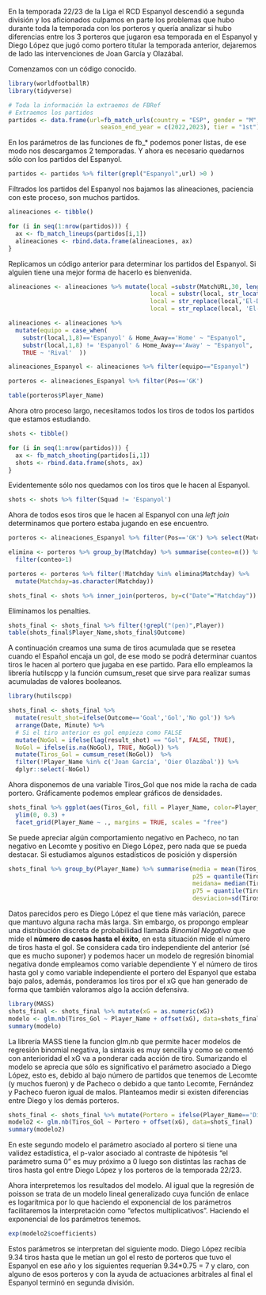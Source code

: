 En la temporada 22/23 de la Liga el RCD Espanyol descendió a segunda división y los aficionados culpamos en parte los problemas que hubo durante toda la temporada con los porteros y quería analizar si hubo diferencias entre los 3 porteros que jugaron esa temporada en el Espanyol y Diego López que jugó como portero titular la temporada anterior, dejaremos de lado las intervenciones de Joan García y Olazábal. 

Comenzamos con un código conocido. 

```r
library(worldfootballR)
library(tidyverse)

# Toda la información la extraemos de FBRef
# Extraemos los partidos
partidos <- data.frame(url=fb_match_urls(country = "ESP", gender = "M",
                          season_end_year = c(2022,2023), tier = "1st"))
```

En los parámetros de las funciones de fb_* podemos poner listas, de ese modo nos descargamos 2 temporadas. Y ahora es necesario quedarnos sólo con los partidos del Espanyol.

```r
partidos <- partidos %>% filter(grepl("Espanyol",url) >0 )
```

Filtrados los partidos del Espanyol nos bajamos las alineaciones, paciencia con este proceso, son muchos partidos. 

```r
alineaciones <- tibble()

for (i in seq(1:nrow(partidos))) {
  ax <- fb_match_lineups(partidos[i,1])
  alineaciones <- rbind.data.frame(alineaciones, ax)
}
```

Replicamos un código anterior para determinar los partidos del Espanyol. Si alguien tiene una mejor forma de hacerlo es bienvenida.

```r
alineaciones <- alineaciones %>% mutate(local =substr(MatchURL,30, length(MatchURL)),
                                        local = substr(local, str_locate(local, "/")[,1]+1, length(MatchURL)),
                                        local = str_replace(local,'El-Derbi-Madrileno-',''),
                                        local = str_replace(local, 'El-Clasico-',''))

alineaciones <- alineaciones %>%
  mutate(equipo = case_when(
    substr(local,1,8)=='Espanyol' & Home_Away=='Home' ~ "Espanyol",
    substr(local,1,8) != 'Espanyol' & Home_Away=='Away' ~ "Espanyol",
    TRUE ~ 'Rival'  ))

alineaciones_Espanyol <- alineaciones %>% filter(equipo=="Espanyol")

porteros <- alineaciones_Espanyol %>% filter(Pos=='GK')

table(porteros$Player_Name)
```

Ahora otro proceso largo, necesitamos todos los tiros de todos los partidos que estamos estudiando. 


```r
shots <- tibble()

for (i in seq(1:nrow(partidos))) {
  ax <- fb_match_shooting(partidos[i,1])
  shots <- rbind.data.frame(shots, ax)
}
```

Evidentemente sólo nos quedamos con los tiros que le hacen al Espanyol.

```r
shots <- shots %>% filter(Squad != 'Espanyol')
```

Ahora de todos esos tiros que le hacen al Espanyol con una _left join_ determinamos que portero estaba jugando en ese encuentro. 

```r
porteros <- alineaciones_Espanyol %>% filter(Pos=='GK') %>% select(Matchday, Player_Name)

elimina <- porteros %>% group_by(Matchday) %>% summarise(conteo=n()) %>% 
  filter(conteo>1)

porteros <- porteros %>% filter(!Matchday %in% elimina$Matchday) %>% 
  mutate(Matchday=as.character(Matchday))
```


```r
shots_final <- shots %>% inner_join(porteros, by=c("Date"="Matchday"))  
```

Eliminamos los penalties. 

```r
shots_final <- shots_final %>% filter(!grepl("(pen)",Player))
table(shots_final$Player_Name,shots_final$Outcome)
```


A continuación creamos una suma de tiros acumulada que se resetea cuando el Español encaja un gol, de ese modo se podrá determinar cuantos tiros le hacen al portero que jugaba en ese partido. Para ello empleamos la librería hutilscpp y la función cumsum_reset que sirve para realizar sumas acumuladas de valores booleanos. 

```r
library(hutilscpp)

shots_final <- shots_final %>% 
  mutate(result_shot=ifelse(Outcome=='Goal','Gol','No gol')) %>% 
  arrange(Date, Minute) %>% 
  # Si el tiro anterior es gol empieza como FALSE
  mutate(NoGol = ifelse(lag(result_shot) == "Gol", FALSE, TRUE), 
  NoGol = ifelse(is.na(NoGol), TRUE, NoGol)) %>% 
  mutate(Tiros_Gol = cumsum_reset(NoGol))  %>% 
  filter(!Player_Name %in% c('Joan García', 'Oier Olazábal')) %>%
  dplyr::select(-NoGol)
```

Ahora disponemos de una variable Tiros_Gol que nos mide la racha de cada portero. Gráficamente podemos emplear gráficos de densidades.

```r
shots_final %>% ggplot(aes(Tiros_Gol, fill = Player_Name, color=Player_Name)) + geom_density(alpha=0.3) + 
  ylim(0, 0.3) + 
  facet_grid(Player_Name ~ ., margins = TRUE, scales = "free")
```

Se puede apreciar algún comportamiento negativo en Pacheco, no tan negativo en Lecomte y positivo en Diego López, pero nada que se pueda destacar. Si estudiamos algunos estadísticos de posición y dispersión

```r
shots_final %>% group_by(Player_Name) %>% summarise(media = mean(Tiros_Gol),
                                                    p25 = quantile(Tiros_Gol,0.25),
                                                    meidana= median(Tiros_Gol),
                                                    p75 = quantile(Tiros_Gol,0.75),
                                                    desviacion=sd(Tiros_Gol))
```

Datos parecidos pero es Diego López el que tiene más variación, parece que mantuvo alguna racha más larga. Sin embargo, os propongo emplear una distribución discreta de probabilidad llamada *Binomial Negativa* que mide el **número de casos hasta el éxito**, en esta situación mide el número de tiros hasta el gol. Se considera cada tiro independiente del anterior (sé que es mucho suponer) y podemos hacer un modelo de regresión binomial negativa donde empleamos como variable dependiente Y el número de tiros hasta gol y como variable independiente el portero del Espanyol que estaba bajo palos, además, ponderamos los tiros por el xG que han generado de forma que también valoramos algo la acción defensiva. 

```r
library(MASS)
shots_final <- shots_final %>% mutate(xG = as.numeric(xG))
modelo <- glm.nb(Tiros_Gol ~ Player_Name + offset(xG), data=shots_final)
summary(modelo)

```

La librería MASS tiene la funcion glm.nb que permite hacer modelos de regresión binomial negativa, la sintaxis es muy sencilla y como se comentó con anterioridad el xG va a ponderar cada acción de tiro. Sumarizando el modelo se aprecia que sólo es significativo el parámetro asociado a Diego López, esto es, debido al bajo número de partidos que tenemos de Lecomte (y muchos fueron) y de Pacheco o debido a que tanto Lecomte, Fernández y Pacheco fueron igual de malos. Planteamos medir si existen diferencias entre Diego y los demás porteros.

```r
shots_final <- shots_final %>% mutate(Portero = ifelse(Player_Name=='Diego López', 'Diego', 'Resto'))
modelo2 <- glm.nb(Tiros_Gol ~ Portero + offset(xG), data=shots_final)
summary(modelo2)
```

En este segundo modelo el parámetro asociado al portero si tiene una validez estadística, el p-valor asociado al contraste de hipótesis "el parámetro suma 0" es muy próximo a 0 luego son distintas las rachas de tiros hasta gol entre Diego López y los porteros de la temporada 22/23. 

Ahora interpretemos los resultados del modelo. Al igual que la regresión de poisson se trata de un modelo lineal generalizado cuya función de enlace es logarítmica por lo que haciendo el exponencial de los parámetros facilitaremos la interpretación como "efectos multiplicativos". Haciendo el exponencial de los parámetros tenemos. 

```r
exp(modelo2$coefficients)
```

Estos parámetros se interpretan del siguiente modo. Diego López recibía 9.34 tiros hasta que le metían un gol el resto de porteros que tuvo el Espanyol en ese año y los siguientes requerían 9.34*0.75 = 7 y claro, con alguno de esos porteros y con la ayuda de actuaciones arbitrales al final el Espanyol terminó en segunda división.






